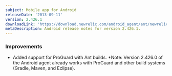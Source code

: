 ```yaml
---
subject: Mobile app for Android
releaseDate: '2013-09-11'
version: 2.426.1
downloadLink: 'https://download.newrelic.com/android_agent/ant/newrelic-android-2.426.1.zip'
metaDescription: Android release notes for version 2.426.1.
---
```


### Improvements

* Added support for ProGuard with Ant builds. \*Note: Version 2.426.0 of the Android agent already works with ProGuard and other build systems (Gradle, Maven, and Eclipse).
